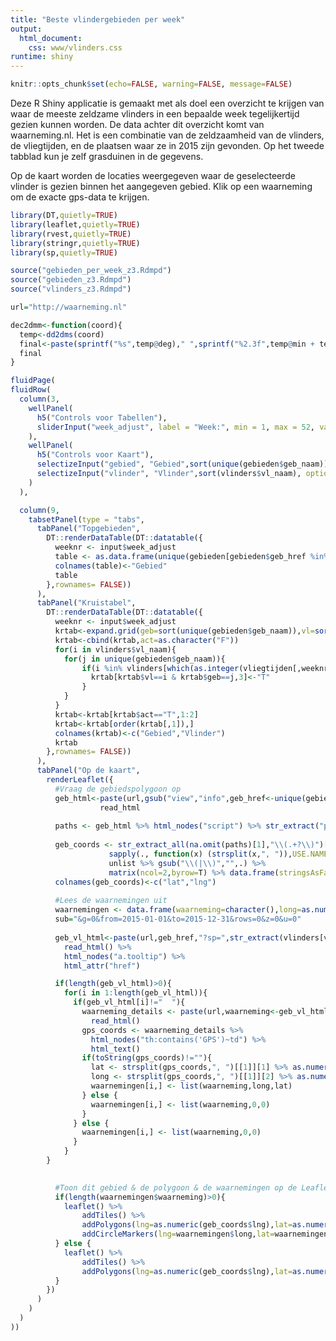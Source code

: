 ```yaml
---
title: "Beste vlindergebieden per week"
output: 
  html_document: 
    css: www/vlinders.css
runtime: shiny
---
```

```r
knitr::opts_chunk$set(echo=FALSE, warning=FALSE, message=FALSE)
```
Deze R Shiny applicatie is gemaakt met als doel een overzicht te krijgen van waar de meeste zeldzame vlinders in een bepaalde week tegelijkertijd gezien kunnen worden. De data achter dit overzicht komt van waarneming.nl. Het is een combinatie van de zeldzaamheid van de vlinders, de vliegtijden, en de plaatsen waar ze in 2015 zijn gevonden. 
Op het tweede tabblad kun je zelf grasduinen in de gegevens. 

Op de kaart worden de locaties weergegeven waar de geselecteerde vlinder is gezien binnen het aangegeven gebied. Klik op een waarneming om de exacte gps-data te krijgen. 
```r
library(DT,quietly=TRUE)
library(leaflet,quietly=TRUE)
library(rvest,quietly=TRUE)
library(stringr,quietly=TRUE)
library(sp,quietly=TRUE)

source("gebieden_per_week_z3.Rdmpd")
source("gebieden_z3.Rdmpd")
source("vlinders_z3.Rdmpd")

url="http://waarneming.nl"

dec2dmm<-function(coord){
  temp<-dd2dms(coord)
  final<-paste(sprintf("%s",temp@deg)," ",sprintf("%2.3f",temp@min + temp@sec/60),sep="")
  final
}

fluidPage(
fluidRow(
  column(3,
    wellPanel(
      h5("Controls voor Tabellen"),
      sliderInput("week_adjust", label = "Week:", min = 1, max = 52, value = 1, step = 1)
    ),
    wellPanel(
      h5("Controls voor Kaart"),
      selectizeInput("gebied", "Gebied",sort(unique(gebieden$geb_naam)), options = list(placeholder = 'Welk gebied?', onInitialize = I('function() { this.setValue(""); }'))),
      selectizeInput("vlinder", "Vlinder",sort(vlinders$vl_naam), options = list(placeholder = 'Welke vlinder?', onInitialize = I('function() { this.setValue(""); }')))
    )
  ),

  column(9,
    tabsetPanel(type = "tabs",
      tabPanel("Topgebieden", 
        DT::renderDataTable(DT::datatable({
          weeknr <- input$week_adjust
          table <- as.data.frame(unique(gebieden[gebieden$geb_href %in% na.omit(geb_week[,weeknr]),2]))
          colnames(table)<-"Gebied"
          table
        },rownames= FALSE))
      ),
      tabPanel("Kruistabel", 
        DT::renderDataTable(DT::datatable({
          weeknr <- input$week_adjust
          krtab<-expand.grid(geb=sort(unique(gebieden$geb_naam)),vl=sort(vlinders$vl_naam),stringsAsFactors = F)
          krtab<-cbind(krtab,act=as.character("F"))
          for(i in vlinders$vl_naam){
            for(j in unique(gebieden$geb_naam)){
                if(i %in% vlinders[which(as.integer(vliegtijden[,weeknr])>0),2] && i %in% vlinders[vlinders$vl_href %in% gebieden[gebieden$geb_naam==j,3],2]) {
                  krtab[krtab$vl==i & krtab$geb==j,3]<-"T"
                }  
            }
          }
          krtab<-krtab[krtab$act=="T",1:2]
          krtab<-krtab[order(krtab[,1]),]
          colnames(krtab)<-c("Gebied","Vlinder")
          krtab
        },rownames= FALSE))
      ),
      tabPanel("Op de kaart",
        renderLeaflet({
          #Vraag de gebiedspolygoon op
          geb_html<-paste(url,gsub("view","info",geb_href<-unique(gebieden[gebieden$geb_naam==input$gebied,1])),sep="") %>% 
                    read_html
          
          paths <- geb_html %>% html_nodes("script") %>% str_extract("paths: \\[\\[(.*)\\]\\]")
          
          geb_coords <- str_extract_all(na.omit(paths)[1],"\\(.+?\\)")[[1]] %>%
                      sapply(., function(x) (strsplit(x,", ")),USE.NAMES=F) %>% 
                      unlist %>% gsub("\\(|\\)","",.) %>% 
                      matrix(ncol=2,byrow=T) %>% data.frame(stringsAsFactors=F)
          colnames(geb_coords)<-c("lat","lng")
          
          #Lees de waarnemingen uit
          waarnemingen <- data.frame(waarneming=character(),long=as.numeric(),lat=as.numeric(),stringsAsFactors=FALSE)
          sub="&g=0&from=2015-01-01&to=2015-12-31&rows=0&z=0&u=0"
          
          geb_vl_html<-paste(url,geb_href,"?sp=",str_extract(vlinders[vlinders$vl_naam==input$vlinder,1],"\\d.\\d*"),sub,sep="") %>%
            read_html() %>%
            html_nodes("a.tooltip") %>%
            html_attr("href")

          if(length(geb_vl_html)>0){
            for(i in 1:length(geb_vl_html)){
              if(geb_vl_html[i]!="  "){
                waarneming_details <- paste(url,waarneming<-geb_vl_html[i],sep="") %>%
                  read_html() 
                gps_coords <- waarneming_details %>%
                  html_nodes("th:contains('GPS')~td") %>%
                  html_text()
                if(toString(gps_coords)!=""){
                  lat <- strsplit(gps_coords,", ")[[1]][1] %>% as.numeric()
                  long <- strsplit(gps_coords,", ")[[1]][2] %>% as.numeric()
                  waarnemingen[i,] <- list(waarneming,long,lat)
                } else {
                  waarnemingen[i,] <- list(waarneming,0,0)
                }
              } else {
                waarnemingen[i,] <- list(waarneming,0,0)
              }
            }
        }

          
          #Toon dit gebied & de polygoon & de waarnemingen op de Leaflet kaart
          if(length(waarnemingen$waarneming)>0){
            leaflet() %>%
                addTiles() %>% 
                addPolygons(lng=as.numeric(geb_coords$lng),lat=as.numeric(geb_coords$lat),fillColor="#0",fillOpacity = 0.1) %>% 
                addCircleMarkers(lng=waarnemingen$long,lat=waarnemingen$lat,color="purple",popup=paste("N",dec2dmm(waarnemingen$lat),", E",dec2dmm(waarnemingen$long),sep=""))
          } else {
            leaflet() %>%
                addTiles() %>% 
                addPolygons(lng=as.numeric(geb_coords$lng),lat=as.numeric(geb_coords$lat),fillColor="#0",fillOpacity = 0.1) 
          }
        })
      )
    )
  )
))
```

